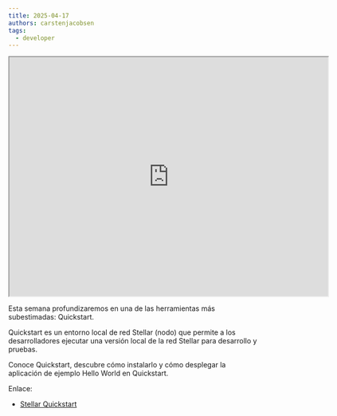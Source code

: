 ```yaml
---
title: 2025-04-17
authors: carstenjacobsen
tags:
  - developer
---
```


<iframe
  src="https://www.youtube.com/embed/7O4tOSn_UFc?si=NO7OdTaDID5Wa1Jn"
  width="640"
  height="480"
  allow="autoplay"
></iframe>

Esta semana profundizaremos en una de las herramientas más subestimadas: Quickstart.

Quickstart es un entorno local de red Stellar (nodo) que permite a los desarrolladores ejecutar una versión local de la red Stellar para desarrollo y pruebas.

Conoce Quickstart, descubre cómo instalarlo y cómo desplegar la aplicación de ejemplo Hello World en Quickstart.

Enlace:

- [Stellar Quickstart](https://developers.stellar.org/docs/tools/quickstart)
